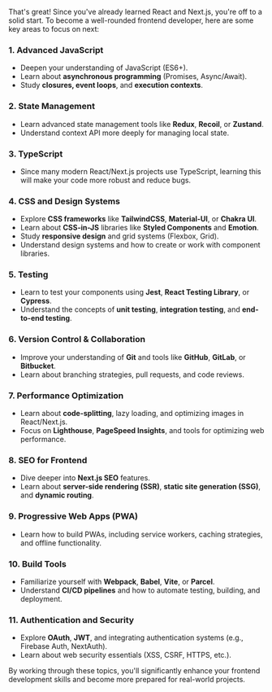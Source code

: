 That's great! Since you've already learned React and Next.js, you're off to a solid start. To become a well-rounded frontend developer, here are some key areas to focus on next:

### 1. **Advanced JavaScript**
   - Deepen your understanding of JavaScript (ES6+).
   - Learn about **asynchronous programming** (Promises, Async/Await).
   - Study **closures, event loops**, and **execution contexts**.

### 2. **State Management**
   - Learn advanced state management tools like **Redux**, **Recoil**, or **Zustand**.
   - Understand context API more deeply for managing local state.

### 3. **TypeScript**
   - Since many modern React/Next.js projects use TypeScript, learning this will make your code more robust and reduce bugs.

### 4. **CSS and Design Systems**
   - Explore **CSS frameworks** like **TailwindCSS**, **Material-UI**, or **Chakra UI**.
   - Learn about **CSS-in-JS** libraries like **Styled Components** and **Emotion**.
   - Study **responsive design** and grid systems (Flexbox, Grid).
   - Understand design systems and how to create or work with component libraries.

### 5. **Testing**
   - Learn to test your components using **Jest**, **React Testing Library**, or **Cypress**.
   - Understand the concepts of **unit testing**, **integration testing**, and **end-to-end testing**.

### 6. **Version Control & Collaboration**
   - Improve your understanding of **Git** and tools like **GitHub**, **GitLab**, or **Bitbucket**.
   - Learn about branching strategies, pull requests, and code reviews.

### 7. **Performance Optimization**
   - Learn about **code-splitting**, lazy loading, and optimizing images in React/Next.js.
   - Focus on **Lighthouse**, **PageSpeed Insights**, and tools for optimizing web performance.

### 8. **SEO for Frontend**
   - Dive deeper into **Next.js SEO** features.
   - Learn about **server-side rendering (SSR)**, **static site generation (SSG)**, and **dynamic routing**.

### 9. **Progressive Web Apps (PWA)**
   - Learn how to build PWAs, including service workers, caching strategies, and offline functionality.

### 10. **Build Tools**
   - Familiarize yourself with **Webpack**, **Babel**, **Vite**, or **Parcel**.
   - Understand **CI/CD pipelines** and how to automate testing, building, and deployment.

### 11. **Authentication and Security**
   - Explore **OAuth**, **JWT**, and integrating authentication systems (e.g., Firebase Auth, NextAuth).
   - Learn about web security essentials (XSS, CSRF, HTTPS, etc.).

By working through these topics, you'll significantly enhance your frontend development skills and become more prepared for real-world projects.
